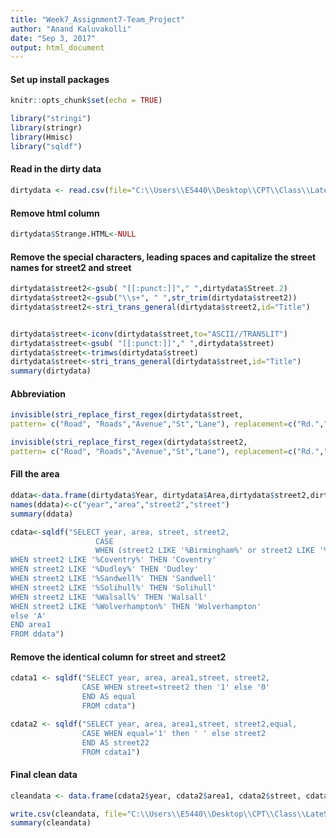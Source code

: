 ---
title: "Week7_Assignment7-Team_Project"
author: "Anand Kaluvakolli"
date: "Sep 3, 2017"
output: html_document
---
#### Set up install packages
```{r setup, include=FALSE}
knitr::opts_chunk$set(echo = TRUE)
```

```{r}
library("stringi")
library(stringr)
library(Hmisc)
library("sqldf")
```

#### Read in the dirty data
```{r}
dirtydata <- read.csv(file="C:\\Users\\E5440\\Desktop\\CPT\\Class\\LateSummer2017\\510-51\\Assignment7\\Dirty_data.csv", header=TRUE)

```
#### Remove html column

```{r}
dirtydata$Strange.HTML<-NULL
```


#### Remove the special characters, leading spaces and capitalize the street names for street2 and street
```{r}
dirtydata$street2<-gsub( "[[:punct:]]"," ",dirtydata$Street.2)
dirtydata$street2<-gsub("\\s+", " ",str_trim(dirtydata$street2))
dirtydata$street2<-stri_trans_general(dirtydata$street2,id="Title")


dirtydata$street<-iconv(dirtydata$street,to="ASCII//TRANSLIT")
dirtydata$street<-gsub( "[[:punct:]]"," ",dirtydata$street)
dirtydata$street<-trimws(dirtydata$street)
dirtydata$street<-stri_trans_general(dirtydata$street,id="Title")
summary(dirtydata)
```

#### Abbreviation
```{r}
invisible(stri_replace_first_regex(dirtydata$street,
pattern= c("Road", "Roads","Avenue","St","Lane"), replacement=c("Rd.","Ave","St.","Rds.","Ln")))

invisible(stri_replace_first_regex(dirtydata$street2,
pattern= c("Road", "Roads","Avenue","St","Lane"), replacement=c("Rd.","Ave","St.","Rds.","Ln")))
```



#### Fill the area
```{r}
ddata<-data.frame(dirtydata$Year, dirtydata$Area,dirtydata$street2,dirtydata$street)
names(ddata)<-c("year","area","street2","street")
summary(ddata)

cdata<-sqldf("SELECT year, area, street, street2,
                   CASE
                   WHEN (street2 LIKE '%Birmingham%' or street2 LIKE '%Acocks%') THEN 'Birmingham' 
WHEN street2 LIKE '%Coventry%' THEN 'Coventry' 
WHEN street2 LIKE '%Dudley%' THEN 'Dudley' 
WHEN street2 LIKE '%Sandwell%' THEN 'Sandwell' 
WHEN street2 LIKE '%Solihull%' THEN 'Solihull' 
WHEN street2 LIKE '%Walsall%' THEN 'Walsall' 
WHEN street2 LIKE '%Wolverhampton%' THEN 'Wolverhampton' 
else 'A' 
END area1 
FROM ddata") 

```

#### Remove the identical column for street and street2

```{r}
cdata1 <- sqldf("SELECT year, area, area1,street, street2,
                CASE WHEN street=street2 then '1' else '0' 
                END AS equal
                FROM cdata")

cdata2 <- sqldf("SELECT year, area, area1,street, street2,equal,
                CASE WHEN equal='1' then ' ' else street2 
                END AS street22
                FROM cdata1")

```

#### Final clean data

```{r}
cleandata <- data.frame(cdata2$year, cdata2$area1, cdata2$street, cdata2$street22 )

write.csv(cleandata, file="C:\\Users\\E5440\\Desktop\\CPT\\Class\\LateSummer2017\\510-51\\Assignment7\\Clean_data.csv")
summary(cleandata)
```
